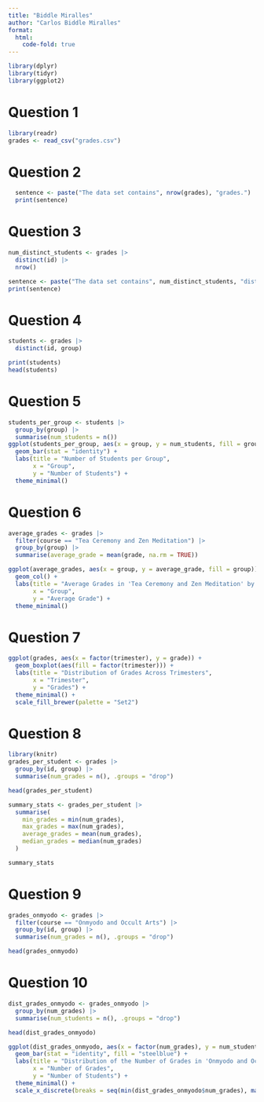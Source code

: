 ```yaml
---
title: "Biddle Miralles"
author: "Carlos Biddle Miralles"
format: 
  html:
    code-fold: true
---
```


```r
library(dplyr)
library(tidyr)
library(ggplot2)
```

# Question 1
```r
library(readr)
grades <- read_csv("grades.csv")
```

# Question 2
```r
  sentence <- paste("The data set contains", nrow(grades), "grades.")
  print(sentence)
```

# Question 3
```r
num_distinct_students <- grades |>
  distinct(id) |>
  nrow()  

sentence <- paste("The data set contains", num_distinct_students, "distinct students.")
print(sentence)  
```

# Question 4
```r
students <- grades |>
  distinct(id, group)  

print(students)
head(students)
```

# Question 5
```r
students_per_group <- students |>
  group_by(group) |>
  summarise(num_students = n())  
ggplot(students_per_group, aes(x = group, y = num_students, fill = group)) +
  geom_bar(stat = "identity") + 
  labs(title = "Number of Students per Group", 
       x = "Group", 
       y = "Number of Students") +
  theme_minimal()
```

# Question 6
```r
average_grades <- grades |>
  filter(course == "Tea Ceremony and Zen Meditation") |>
  group_by(group) |>
  summarise(average_grade = mean(grade, na.rm = TRUE))

ggplot(average_grades, aes(x = group, y = average_grade, fill = group)) +
  geom_col() +
  labs(title = "Average Grades in 'Tea Ceremony and Zen Meditation' by Group",
       x = "Group", 
       y = "Average Grade") +
  theme_minimal()

```

# Question 7
```r
ggplot(grades, aes(x = factor(trimester), y = grade)) +
  geom_boxplot(aes(fill = factor(trimester))) +  
  labs(title = "Distribution of Grades Across Trimesters",
       x = "Trimester", 
       y = "Grades") +
  theme_minimal() +  
  scale_fill_brewer(palette = "Set2")
```

# Question 8
```r
library(knitr)
grades_per_student <- grades |>
  group_by(id, group) |>  
  summarise(num_grades = n(), .groups = "drop")  

head(grades_per_student)  

summary_stats <- grades_per_student |>
  summarise(
    min_grades = min(num_grades),
    max_grades = max(num_grades),
    average_grades = mean(num_grades),
    median_grades = median(num_grades)
  )

summary_stats

```

# Question 9
```r
grades_onmyodo <- grades |>
  filter(course == "Onmyodo and Occult Arts") |>  
  group_by(id, group) |>
  summarise(num_grades = n(), .groups = "drop")

head(grades_onmyodo)
```

# Question 10
```r
dist_grades_onmyodo <- grades_onmyodo |>
  group_by(num_grades) |>  
  summarise(num_students = n(), .groups = "drop")  

head(dist_grades_onmyodo)

ggplot(dist_grades_onmyodo, aes(x = factor(num_grades), y = num_students)) +
  geom_bar(stat = "identity", fill = "steelblue") +  
  labs(title = "Distribution of the Number of Grades in 'Onmyodo and Occult Arts'",
       x = "Number of Grades", 
       y = "Number of Students") +
  theme_minimal() +  
  scale_x_discrete(breaks = seq(min(dist_grades_onmyodo$num_grades), max(dist_grades_onmyodo$num_grades), by = 1))

```

